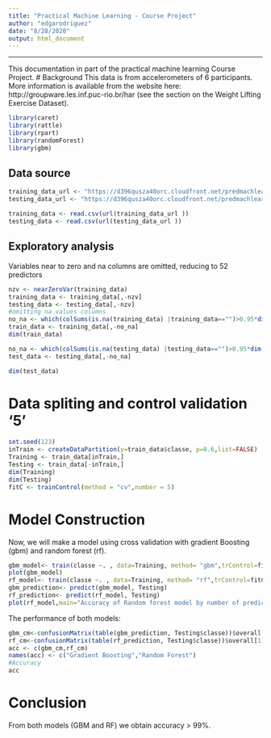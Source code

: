 ```yaml
---
title: "Practical Machine Learning - Course Project"
author: "edgarodriguez"
date: "8/28/2020"
output: html_document
---
```

---

This documentation in part of the practical machine learning Course Project.
# Background
This data is from accelerometers of 6 participants. More information is available from the website here: http://groupware.les.inf.puc-rio.br/har (see the section on the Weight Lifting Exercise Dataset).

```r
library(caret)
library(rattle)
library(rpart)
library(randomForest)
library(gbm)
```

## Data source
```r
training_data_url <- "https://d396qusza40orc.cloudfront.net/predmachlearn/pml-training.csv"
testing_data_url <- "https://d396qusza40orc.cloudfront.net/predmachlearn/pml-testing.csv"
```

```r
training_data <- read.csv(url(training_data_url ))
testing_data <- read.csv(url(testing_data_url ))
```

## Exploratory analysis
Variables near to zero and na columns are omitted, reducing to 52 predictors

```r
nzv <- nearZeroVar(training_data)
training_data <- training_data[,-nzv]
testing_data <- testing_data[,-nzv]
#omitting na values columns
no_na <- which(colSums(is.na(training_data) |training_data=="")>0.95*dim(training_data)[1]) 
train_data <- training_data[,-no_na]
dim(train_data)

no_na <- which(colSums(is.na(testing_data) |testing_data=="")>0.95*dim(testing_data)[1]) 
test_data <- testing_data[,-no_na]

dim(test_data)
```

# Data spliting and control validation '5'
```r
set.seed(123)
inTrain <- createDataPartition(y=train_data$classe, p=0.6,list=FALSE)
Training <- train_data[inTrain,]
Testing <- train_data[-inTrain,]
dim(Training)
dim(Testing)
fitC <- trainControl(method = "cv",number = 5)
```
# Model Construction 

Now, we will make a model using cross validation with gradient Boosting (gbm) and random forest (rf).

```r
gbm_model<- train(classe ~. , data=Training, method= "gbm",trControl=fitC,verbose=FALSE)
plot(gbm_model)
rf_model<- train(classe ~. , data=Training, method= "rf",trControl=fitC,verbose=FALSE)
gbm_prediction<- predict(gbm_model, Testing)
rf_prediction<- predict(rf_model, Testing)
plot(rf_model,main="Accuracy of Random forest model by number of predictors")
```

The performance of both models:
```r
gbm_cm<-confusionMatrix(table(gbm_prediction, Testing$classe))$overall[1]
rf_cm<-confusionMatrix(table(rf_prediction, Testing$classe))$overall[1]
acc <- c(gbm_cm,rf_cm)
names(acc) <- c("Gradient Boosting","Random Forest")
#Accuracy
acc

```

# Conclusion
From both models (GBM and RF) we obtain accuracy > 99%.
